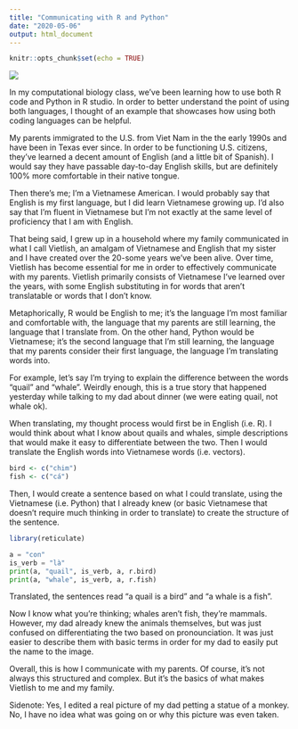 ```yaml
---
title: "Communicating with R and Python"
date: "2020-05-06"
output: html_document
---
```


```r
knitr::opts_chunk$set(echo = TRUE)
```

![](/blog/Communicating_files/image.png)


In my computational biology class, we've been learning how to use both R code and Python in R studio. In order to better understand the point of using both languages, I thought of an example that showcases how using both coding languages can be helpful.

My parents immigrated to the U.S. from Viet Nam in the the early 1990s and have been in Texas ever since. In order to be functioning U.S. citizens, they've learned a decent amount of English (and a little bit of Spanish). I would say they have passable day-to-day English skills, but are definitely 100% more comfortable in their native tongue. 

Then there's me; I'm a Vietnamese American. I would probably say that English is my first language, but I did learn Vietnamese growing up. I'd also say that I'm fluent in Vietnamese but I'm not exactly at the same level of proficiency that I am with English. 

That being said, I grew up in a household where my family communicated in what I call Vietlish, an amalgam of Vietnamese and English that my sister and I have created over the 20-some years we've been alive. Over time, Vietlish has become essential for me in order to effectively communicate with my parents. Vietlish primarily consists of Vietnamese I've learned over the years, with some English substituting in for words that aren't translatable or words that I don't know.

Metaphorically, R would be English to me; it's the  language I'm most familiar and comfortable with, the language that my parents are still learning, the language that I translate from. On the other hand, Python would be Vietnamese; it's the second language that I'm still learning, the language that my parents consider their first language, the language I'm translating words into.

For example, let's say I'm trying to explain the difference between the words "quail" and "whale". Weirdly enough, this is a true story that happened yesterday while talking to my dad about dinner (we were eating quail, not whale ok). 

When translating, my thought process would first be in English (i.e. R). I would think about what I know about quails and whales, simple descriptions that would make it easy to differentiate between the two. Then I would translate the English words into Vietnamese words (i.e. vectors).

```r
bird <- c("chim")
fish <- c("cá")
```

Then, I would create a sentence based on what I could translate, using the Vietnamese (i.e. Python) that I already knew (or basic Vietnamese that doesn't require much thinking in order to translate) to create the structure of the sentence.
```r
library(reticulate)
```

```python
a = "con"
is_verb = "là"
print(a, "quail", is_verb, a, r.bird)
print(a, "whale", is_verb, a, r.fish)
```

Translated, the sentences read "a quail is a bird" and "a whale is a fish". 

Now I know what you're thinking; whales aren't fish, they're mammals. However, my dad already knew the animals themselves, but was just confused on differentiating the two based on pronounciation. It was just easier to describe them with basic terms in order for my dad to easily put the name to the image.

Overall, this is how I communicate with my parents. Of course, it's not always this structured and complex. But it's the basics of what makes Vietlish to me and my family.



Sidenote: 
Yes, I edited a real picture of my dad petting a statue of a monkey. No, I have no idea what was going on or why this picture was even taken. 